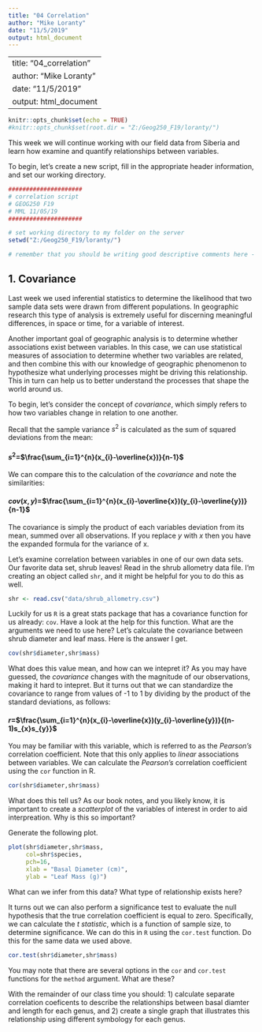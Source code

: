 ```yaml
---
title: "04 Correlation"
author: "Mike Loranty"
date: "11/5/2019"
output: html_document
---
```

---
title: "04_correlation"
author: "Mike Loranty"
date: "11/5/2019"
output: html_document
---


```r
knitr::opts_chunk$set(echo = TRUE)
#knitr::opts_chunk$set(root.dir = "Z:/Geog250_F19/loranty/")
```

This week we will continue working with our field data from Siberia and learn how examine and quantify relationships between variables.

To begin, let's create a new script, fill in the appropriate header information, and set our working directory.
```r
#####################
# correlation script
# GEOG250 F19
# MML 11/05/19
#####################

# set working directory to my folder on the server
setwd("Z:/Geog250_F19/loranty/")

# remember that you should be writing good descriptive comments here - these are your notes!

```

## 1. Covariance

Last week we used inferential statistics to determine the likelihood that two sample data sets were drawn from different populations. In geographic research this type of analysis is extremely useful for discerning meaningful differences, in space or time, for a variable of interest. 

Another important goal of geographic analysis is to determine whether associations exist between variables. In this case, we can use statistical measures of association to determine whether two variables are related, and then combine this with our knowledge of geographic phenomenon to hypothesize what underlying processes might be driving this relationship. This in turn can help us to better understand the processes that shape the world around us. 

To begin, let's consider the concept of *covariance*, which simply refers to how two variables change in relation to one another. 

Recall that the sample variance $s^{2}$ is calculated as the sum of squared deviations from the mean: 


####   $s^{2}$=$\frac{\sum_{i=1}^{n}(x_{i}-\overline{x})}{n-1}$


We can compare this to the calculation of the *covariance* and note the similarities: 

####   $cov(x,y)$=$\frac{\sum_{i=1}^{n}(x_{i}-\overline{x})(y_{i}-\overline{y})}{n-1}$

The covariance is simply the product of each variables deviation from its mean, summed over all observations. If you replace *y* with *x* then you have the expanded formula for the variance of x. 

Let's examine correlation between variables in one of our own data sets. Our favorite data set, shrub leaves! Read in the shrub allometry data file. I'm creating an object called `shr`, and it might be helpful for you to do this as well. 

```r
shr <- read.csv("data/shrub_allometry.csv")
```

Luckily for us `R` is a great stats package that has a covariance function for us already: `cov`. Have a look at the help for this function. What are the arguments we need to use here? Let's calculate the covariance between shrub diameter and leaf mass. Here is the answer I get. 

```r
cov(shr$diameter,shr$mass)
```

What does this value mean, and how can we intepret it? As you may have guessed, the *covariance* changes with the magnitude of our observations, making it hard to intepret. But it turns out that we can standardize the covariance to range from values of -1 to 1 by dividing by the product of the standard deviations, as follows: 


####   $r$=$\frac{\sum_{i=1}^{n}(x_{i}-\overline{x})(y_{i}-\overline{y})}{(n-1)s_{x}s_{y}}$

You may be familiar with this variable, which is referred to as the *Pearson's* correlation coefficient. Note that this only applies to *linear* associations between variables. We can calculate the *Pearson's* correlation coefficient using the `cor` function in R. 

```r
cor(shr$diameter,shr$mass)
```

What does this tell us? As our book notes, and you likely know, it is important to create a *scatterplot* of the variables of interest in order to aid interpreation. Why is this so important? 

Generate the following plot. 

```r
plot(shr$diameter,shr$mass,
     col=shr$species,
     pch=16,
     xlab = "Basal Diameter (cm)",
     ylab = "Leaf Mass (g)")

```

What can we infer from this data? What type of relationship exists here? 


It turns out we can also perform a significance test to evaluate the null hypothesis that the true correlation coefficient is equal to zero. Specifically, we can calculate the *t statistic*, which is a function of sample size, to determine significance. We can do this in `R` using the `cor.test` function. Do this for the same data we used above. 

```r
cor.test(shr$diameter,shr$mass)
```


You may note that there are several options in the `cor` and `cor.test` functions for the `method` argument. What are these? 

With the remainder of our class time you should: 1) calculate separate correlation coeficents to describe the relationships between basal diamter and length for each genus, and 2) create a single graph that illustrates this relationship using different symbology for each genus. 

